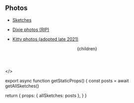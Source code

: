 

## Photos

- [Sketches](sketches)
- [Dixie photos (RIP)](https://myloveydove.com) 
- [Kitty photos (adopted late 2021)](kitty)





  <Head>
    <title>Misc scribblings - Images</title>
  </Head>
  <Layout>
    <Container>
      <Header/>
      {children}
      
    </Container>
  </Layout>
</>





export async function getStaticProps() {
  const posts = await getAllSketches()


  return {
    props: { allSketches: posts },
  }
}




